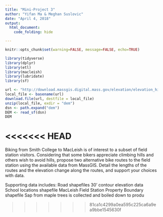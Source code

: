 ```yaml
---
title: "Mini-Project 3"
author: "Yifan Ma & Meghan Suslovic"
date: "April 4, 2018"
output: 
  html_document:
    code_folding: hide

---
```


```r
knitr::opts_chunk$set(warning=FALSE, message=FALSE, echo=TRUE)
```

```r
library(tidyverse)
library(dplyr)
library(etl)
library(macleish)
library(lubridate)
library(sf)
```

```r
url <- "http://download.massgis.digital.mass.gov/elevation/elevation_hillshade_5k.zip"
local_file <- basename(url)
download.file(url, destfile = local_file)
unzip(local_file, exdir = "dem")
dsn <- path.expand("dem")
DEM <- read_sf(dsn)
DEM
```



<<<<<<< HEAD
=======
Biking from Smith College to MacLeish is of interest to a subset of field station visitors. Considering that some bikers appreciate climbing hills and others wish to avoid hills, propose two alternative bike routes to the field station using the available data from MassGIS. Detail the lengths of the routes and the elevation change along the routes, and support your choices with data.

Supporting data includes:
Road shapefiles
30’ contour elevation data
School locations shapefile
MacLeish Field Station Property Boundary shapefile
Sap from maple trees is collected and boiled down to produ

>>>>>>> 81ca1c4299a0ea595c225ca6a9ea9bbe1545630f

